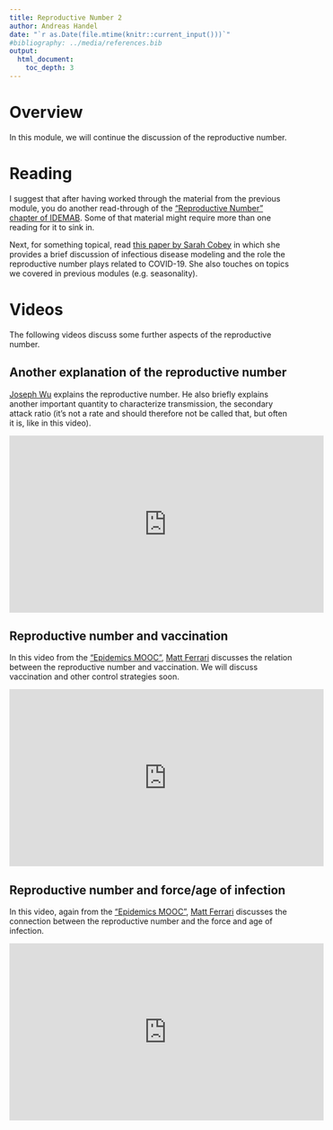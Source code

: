 ```yaml
---
title: Reproductive Number 2 
author: Andreas Handel
date: "`r as.Date(file.mtime(knitr::current_input()))`"
#bibliography: ../media/references.bib
output: 
  html_document:
    toc_depth: 3
---
```



# Overview
In this module, we will continue the discussion of the reproductive number. 


# Reading

I suggest that after having worked through the material from the previous module, you do another read-through of the ["Reproductive Number" chapter of IDEMAB](https://andreashandel.github.io/IDEMAbook/R0.html). Some of that material might require more than one reading for it to sink in.

Next, for something topical, read [this paper by Sarah Cobey](./media/cobey20science.pdf) in which she provides a brief discussion of infectious disease modeling and the role the reproductive number plays related to COVID-19. She also touches on topics we covered in previous modules (e.g. seasonality).


# Videos

The following videos discuss some further aspects of the reproductive number.

## Another explanation of the reproductive number 

[Joseph Wu](https://sph.hku.hk/en/about-us/faculty-and-staff/academic-staff/wu,-tsz-kei-joseph) explains the reproductive number. He also briefly explains another important quantity to characterize transmission, the secondary attack ratio (it's not a rate and should therefore not be called that, but often it is, like in this video). 

<p>
<iframe width="560" height="315" src="https://www.youtube.com/embed/NI8IuF7QJy4" frameborder="0" allowfullscreen></iframe>
</p>


## Reproductive number and vaccination
In this video from the ["Epidemics MOOC"](https://www.coursera.org/learn/epidemics), [Matt Ferrari](https://theferrarilab.squarespace.com/) discusses the relation between the reproductive number and vaccination. We will discuss vaccination and other control strategies soon.

<p>
<iframe width="560" height="315" src="https://www.youtube.com/embed/EzShDUWww9A" frameborder="0" allowfullscreen></iframe>
</p>


## Reproductive number and force/age of infection
In this video, again from the ["Epidemics MOOC"](https://www.coursera.org/learn/epidemics), [Matt Ferrari](https://theferrarilab.squarespace.com/) discusses the connection between the reproductive number and the force and age of infection.

<p>
<iframe width="560" height="315" src="https://www.youtube.com/embed/dj1DiqA4Lvg" frameborder="0" allowfullscreen></iframe>
</p>




